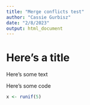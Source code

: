 ```yaml
---
title: "Merge conflicts test"
author: "Cassie Gurbisz"
date: "2/8/2023"
output: html_document
---
```


# Here's a title

Here's some text

Here's some code
```r
x <- runif(5) 
```

